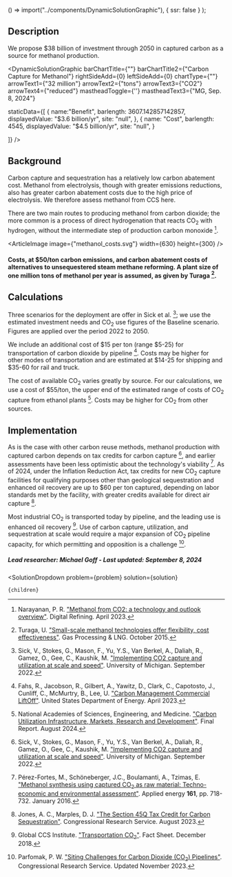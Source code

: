 
  () => import("../components/DynamicSolutionGraphic"),
  { ssr: false }
);



## Description

We propose $38 billion of investment through 2050 in captured carbon as a source for methanol production.

<DynamicSolutionGraphic
  barChartTitle={""}
  barChartTitle2={"Carbon Capture for Methanol"}
  rightSideAdd={0}
  leftSideAdd={0}
  chartType={""}
  arrowText1={"32 million"}
  arrowText2={"tons"}
  arrowText3={"CO2"}
  arrowText4={"reduced"}
  mastheadToggle={''}
  mastheadText3={"MG, Sep. 8, 2024"}
  
  
  staticData={[
    	{
	  name:"Benefit",
      barlength: 3607.142857142857,
      displayedValue: "$3.6 billion/yr",
      site: "null",
	},
    {
      name: "Cost",
      barlength: 4545,
      displayedValue: "$4.5 billion/yr",
      site: "null",
    }
        
  ]}
/>

## Background

Carbon capture and sequestration has a relatively low carbon abatement cost. Methanol from electrolysis, though with greater emissions reductions, also has greater carbon abatement costs due to the high price of electrolysis. We therefore assess methanol from CCS here.

There are two main routes to producing methanol from carbon dioxide; the more common is a process of direct hydrogenation that reacts CO<sub>2</sub> with hydrogen, without the intermediate step of production carbon monoxide [^"7"].

<ArticleImage image={"methanol_costs.svg"} width={630} height={300} />
#### Costs, at $50/ton carbon emissions, and carbon abatement costs of alternatives to unsequestered steam methane reforming. A plant size of one million tons of methanol per year is assumed, as given by Turaga [^"24"].

## Calculations

Three scenarios for the deployment are offer in Sick et al. [^"1"]; we use the estimated investment needs and CO<sub>2</sub> use figures of the Baseline scenario. Figures are applied over the period 2022 to 2050.

We include an additional cost of $15 per ton (range $5-25) for transportation of carbon dioxide by pipeline [^"3"]. Costs may be higher for other modes of transportation and are estimated at $14-25 for shipping and $35-60 for rail and truck.

The cost of available CO<sub>2</sub> varies greatly by source. For our calculations, we use a cost of $55/ton, the upper end of the estimated range of costs of CO<sub>2</sub> capture from ethanol plants [^"2"]. Costs may be higher for CO<sub>2</sub> from other sources.

## Implementation

As is the case with other carbon reuse methods, methanol production with captured carbon depends on tax credits for carbon capture [^"1"], and earlier assessments have been less optimistic about the technology's viability [^"6"]. As of 2024, under the Inflation Reduction Act, tax credits for new CO<sub>2</sub> capture facilities for qualifying purposes other than geological sequestration and enhanced oil recovery are up to $60 per ton captured, depending on labor standards met by the facility, with greater credits available for direct air capture [^"8"].

Most industrial CO<sub>2</sub> is transported today by pipeline, and the leading use is enhanced oil recovery [^"4"]. Use of carbon capture, utilization, and sequestration at scale would require a major expansion of CO<sub>2</sub> pipeline capacity, for which permitting and opposition is a challenge [^"5"].

##### Lead researcher: Michael Goff - Last updated: September 8, 2024

[^"1"]: Sick, V., Stokes, G., Mason, F., Yu, Y.S., Van Berkel, A., Daliah, R., Gamez, O., Gee, C., Kaushik, M. ["Implementing CO2 capture and utilization at scale and speed"](https://deepblue.lib.umich.edu/handle/2027.42/174095). University of Michigan. September 2022.

[^"2"]: National Academies of Sciences, Engineering, and Medicine. ["Carbon Utilization Infrastructure, Markets, Research and Development"](https://www.nationalacademies.org/our-work/carbon-utilization-infrastructure-markets-research-and-development). Final Report. August 2024.

[^"3"]: Fahs, R., Jacobson, R., Gilbert, A., Yawitz, D., Clark, C., Capotosto, J., Cunliff, C., McMurtry, B., Lee, U. ["Carbon Management Commercial LiftOff"](https://liftoff.energy.gov/carbon-management/). United States Department of Energy. April 2023.

[^"4"]: Global CCS Institute. ["Transportation CO<sub>2</sub>"](https://www.globalccsinstitute.com/wp-content/uploads/2018/12/Global-CCS-Institute-Fact-Sheet_Transporting-CO2-1.pdf). Fact Sheet. December 2018.

[^"5"]: Parfomak, P. W. ["Siting Challenges for Carbon Dioxide (CO<sub>2</sub>) Pipelines"](https://crsreports.congress.gov/product/pdf/IN/IN12269#:~:text=Other%20groups%20object%20to%20CO,technologies%2C%20such%20as%20renewable%20energy.&text=CO2%20pipeline%20safety%20is%20a%20particular%20concern.). Congressional Research Service. Updated November 2023.

[^"6"]: Pérez-Fortes, M., Schöneberger, J.C., Boulamanti, A., Tzimas, E. ["Methanol synthesis using captured CO<sub>2</sub> as raw material: Techno-economic and environmental assessment"](https://www.sciencedirect.com/science/article/pii/S0306261915009071). Applied energy **161**, pp. 718-732. January 2016.

[^"7"]: Narayanan, P. R. ["Methanol from CO2: a technology and outlook overview"](https://www.digitalrefining.com/article/1002891/methanol-from-co2-a-technology-and-outlook-overview). Digital Refining. April 2023.

[^"8"]: Jones, A. C., Marples, D. J. ["The Section 45Q Tax Credit for Carbon Sequestration"](https://crsreports.congress.gov/product/pdf/IF/IF11455). Congressional Research Service. August 2023.

[^"24"]: Turaga, U. ["Small-scale methanol technologies offer flexibility, cost effectiveness"](http://www.gasprocessingnews.com/features/201510/small-scale-methanol-technologies-offer-flexibility,-cost-effectiveness.aspx). Gas Processing & LNG. October 2015.

  <SolutionDropdown 
    problem={problem} 
    solution={solution}
  >
    {children}
  </SolutionDropdown>